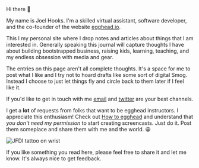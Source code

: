 Hi there 👋

My name is Joel Hooks. I'm a skilled virtual assistant, software developer, and the co-founder of the website [egghead.io](https://egghead.io/s/dtccr).

This I my personal site where I drop notes and articles about things that I am interested in. Generally speaking this journal will capture thoughts I have about building bootstrapped business, raising kids, learning, teaching, and my endless obsession with media and gear.

The entries on this page aren't all complete thoughts. It's a space for me to post what I like and I try not to hoard drafts like some sort of digital Smog. Instead I choose to just let things fly and circle back to them later if I feel like it.

If you'd like to get in touch with me [email](mailto:joelhooks@gmail.com) and [twitter](https://twitter.com/jhooks) are your best channels.

I get a **lot** of requests from folks that want to be egghead instructors. I appreciate this enthusiasm! Check out [How to egghead](https://howtoegghead.com) and understand that _you don't need my permission_ to start creating screencasts. Just do it. Post them someplace and share them with me and the world. 😀

![JFDI tattoo on wrist](./jfdi.jpg)

If you like something you read here, please feel free to share it and let me know. It's always nice to get feedback.

